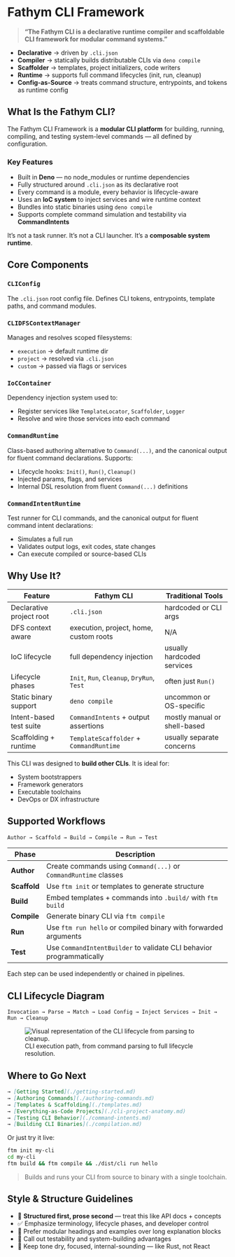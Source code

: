 # Fathym CLI Framework

> **“The Fathym CLI is a declarative runtime compiler and scaffoldable CLI framework for modular command systems.”**

* **Declarative** → driven by `.cli.json`
* **Compiler** → statically builds distributable CLIs via `deno compile`
* **Scaffolder** → templates, project initializers, code writers
* **Runtime** → supports full command lifecycles (init, run, cleanup)
* **Config-as-Source** → treats command structure, entrypoints, and tokens as runtime config

## What Is the Fathym CLI?

The Fathym CLI Framework is a **modular CLI platform** for building, running, compiling, and testing system-level commands — all defined by configuration.

### Key Features

* Built in **Deno** — no node\_modules or runtime dependencies
* Fully structured around `.cli.json` as its declarative root
* Every command is a module, every behavior is lifecycle-aware
* Uses an **IoC system** to inject services and wire runtime context
* Bundles into static binaries using `deno compile`
* Supports complete command simulation and testability via **CommandIntents**

It’s not a task runner. It’s not a CLI launcher. It’s a **composable system runtime**.

## Core Components

### `CLIConfig`

The `.cli.json` root config file. Defines CLI tokens, entrypoints, template paths, and command modules.

### `CLIDFSContextManager`

Manages and resolves scoped filesystems:

* `execution` → default runtime dir
* `project` → resolved via `.cli.json`
* `custom` → passed via flags or services

### `IoCContainer`

Dependency injection system used to:

* Register services like `TemplateLocator`, `Scaffolder`, `Logger`
* Resolve and wire those services into each command

### `CommandRuntime`

Class-based authoring alternative to `Command(...)`, and the canonical output for fluent command declarations. Supports:

* Lifecycle hooks: `Init()`, `Run()`, `Cleanup()`
* Injected params, flags, and services
* Internal DSL resolution from fluent `Command(...)` definitions

### `CommandIntentRuntime`

Test runner for CLI commands, and the canonical output for fluent command intent declarations:

* Simulates a full run
* Validates output logs, exit codes, state changes
* Can execute compiled or source-based CLIs

## Why Use It?

| Feature                  | Fathym CLI                                 | Traditional Tools            |
| ------------------------ | ------------------------------------------ | ---------------------------- |
| Declarative project root | `.cli.json`                                | hardcoded or CLI args        |
| DFS context aware        | execution, project, home, custom roots     | N/A                          |
| IoC lifecycle            | full dependency injection                  | usually hardcoded services   |
| Lifecycle phases         | `Init`, `Run`, `Cleanup`, `DryRun`, `Test` | often just `Run()`           |
| Static binary support    | `deno compile`                             | uncommon or OS-specific      |
| Intent-based test suite  | `CommandIntents` + output assertions       | mostly manual or shell-based |
| Scaffolding + runtime    | `TemplateScaffolder` + `CommandRuntime`    | usually separate concerns    |

This CLI was designed to **build other CLIs**. It is ideal for:

* System bootstrappers
* Framework generators
* Executable toolchains
* DevOps or DX infrastructure

## Supported Workflows

```txt
Author → Scaffold → Build → Compile → Run → Test
```

| Phase        | Description                                                          |
| ------------ | -------------------------------------------------------------------- |
| **Author**   | Create commands using `Command(...)` or `CommandRuntime` classes     |
| **Scaffold** | Use `ftm init` or templates to generate structure                    |
| **Build**    | Embed templates + commands into `.build/` with `ftm build`           |
| **Compile**  | Generate binary CLI via `ftm compile`                                |
| **Run**      | Use `ftm run hello` or compiled binary with forwarded arguments      |
| **Test**     | Use `CommandIntentBuilder` to validate CLI behavior programmatically |

Each step can be used independently or chained in pipelines.

## CLI Lifecycle Diagram

```text
Invocation → Parse → Match → Load Config → Inject Services → Init → Run → Cleanup
```

<figure class="my-16 flex flex-col items-center text-center max-w-xl w-full">
  <img
    src="/assets/docs/cli-lifecycle.png"
    alt="Visual representation of the CLI lifecycle from parsing to cleanup."
    class="rounded-2xl shadow-2xl ring-1 ring-white/10 w-full"
  />
  <figcaption class="mt-4 text-sm text-gray-400 tracking-wide uppercase">
    CLI execution path, from command parsing to full lifecycle resolution.
  </figcaption>
</figure>

## Where to Go Next

```md
→ [Getting Started](./getting-started.md)
→ [Authoring Commands](./authoring-commands.md)
→ [Templates & Scaffolding](./templates.md)
→ [Everything-as-Code Projects](./cli-project-anatomy.md)
→ [Testing CLI Behavior](./command-intents.md)
→ [Building CLI Binaries](./compilation.md)
```

Or just try it live:

```sh
ftm init my-cli
cd my-cli
ftm build && ftm compile && ./dist/cli run hello
```

> Builds and runs your CLI from source to binary with a single toolchain.

## Style & Structure Guidelines

* 🎯 **Structured first, prose second** — treat this like API docs + concepts
* ✅ Emphasize terminology, lifecycle phases, and developer control
* 🧱 Prefer modular headings and examples over long explanation blocks
* 🧪 Call out testability and system-building advantages
* 🔧 Keep tone dry, focused, internal-sounding — like Rust, not React

